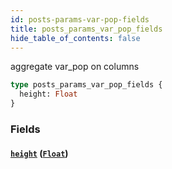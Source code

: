 ```yaml
---
id: posts-params-var-pop-fields
title: posts_params_var_pop_fields
hide_table_of_contents: false
---
```


aggregate var_pop on columns

```graphql
type posts_params_var_pop_fields {
  height: Float
}
```

### Fields

#### [`height`](#) ([`Float`](/07-graphql/scalars/float))
